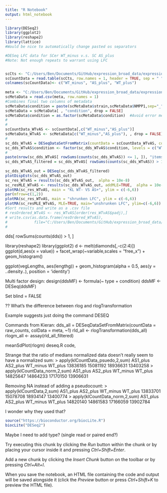 ```yaml
---
title: "R Notebook"
output: html_notebook
---
```


```r
library(DESeq2)
library(ggplot2)
library(reshape2)
library(lattice)
#Would be nice to automatically change pasted os separators

```


```r
#DESeq LFC data for SCer WT_minus v.s. SC AS_plus
#Note: Not enough repeats to warrant using LFC


scCts <- "C:/Users/Ben/Documents/GitHub/expression_broad_data/expression_data/SCer_NMPP1_RNA_Seq/SC_1NMPP1_From_Kieran.tsv"
scCountData = read.table(scCts, row.names = 1, header = TRUE, sep = " ")
colnames(scCountData)<- c("WT_minus", "AS_plus", "WT_plus")
 
meta <- "C:/Users/Ben/Documents/GitHub/expression_broad_data/expression_data/SCer_NMPP1_RNA_Seq/sc_NMPP1_metadata.csv"
scMetaData = read.csv(meta, row.names = 1)
#Combines final two columns of metadata
scMetaData$condition = paste(scMetaData$strain,scMetaData$NMPP1,sep="_")
scMetaData = scMetaData[ , "condition", drop = FALSE]
scMetaData$condition = as.factor(scMetaData$condition)  #Avoid error message since this starts as a character. 
# 
# 
scCountData_WTvAS <- scCountData[,c("WT_minus","AS_plus")]
scMetaData_WTvAS <- scMetaData[c("WT_minus","AS_plus"), , drop = FALSE]
# 
sc_dds_WTvAS = DESeqDataSetFromMatrix(countData = scCountData_WTvAS, colData = scMetaData_WTvAS, design = ~condition)
sc_dds_WTvAS$condition <- factor(sc_dds_WTvAS$condition, levels = c("WT_minus", "AS_plus"))
# 
paste(nrow(sc_dds_WTvAS[ rowSums(counts(sc_dds_WTvAS)) <= 1, ]), "items removed from Kl count data because there were no counts")
sc_dds_WTvAS_filtered = sc_dds_WTvAS[ rowSums(counts(sc_dds_WTvAS)) > 1, ]
 
sc_dds_WTvAS_out = DESeq(sc_dds_WTvAS_filtered)
plotDispEsts(sc_dds_WTvAS_out)
sc_res_WTvAS = results(sc_dds_WTvAS_out,  alpha = 10e-8)
sc_resMLE_WTvAS <- results(sc_dds_WTvAS_out, addMLE=TRUE,  alpha = 10e-8)
plotMA(sc_res_WTvAS, main = "KL WT- VS AS+", ylim = c(-6,6))
par(mfrow=c(1,2))
plotMA(sc_res_WTvAS, main = "shrunken LFC", ylim = c(-6,6))
plotMA(sc_resMLE_WTvAS, MLE=TRUE, main="unshrunken LFC", ylim=c(-6,6))
#Sort results and write as a .csv file
# resOrdered_WTvAS <- res_WTvAS[order(res_WTvAS$padj),]
# write.csv(as.data.frame(resOrdered_WTvAS),
#            file="C:/Users/Ben/Documents/GitHub/expression_broad_data/expression_data/kl_PKA_as_20160824/DESEQ_KLac_WTmin_ASplus.csv")
# 


```

dds[ rowSums(counts(dds)) > 1, ]

library(reshape2)
library(ggplot2)
d <- melt(diamonds[,-c(2:4)])
ggplot(d,aes(x = value)) + 
    facet_wrap(~variable,scales = "free_x") + 
    geom_histogram()

ggplot(vegLengths, aes(lengthg)) + geom_histogram(alpha = 0.5, aes(y = ..density..), position = 'identity')

Multi factor design: 
design(ddsMF) <- formula(~ type + condition)
ddsMF <- DESeq(ddsMF)

Set blind = FALSE

?? What's the difference between rlog and rlogTransformation

Example suggests just doing the command DESEQ


Commands from Kieran: 
dds_all = DESeqDataSetFromMatrix(countData = raw_counts, colData = meta, ~1)
rld_all <- rlogTransformation(dds_all)
rlogm_all <- assay(rld_all_filtered)

meanSdPlot(rlogm)
deseq.R code,

Strange that the ratio of medians normalized data doesn't really seem to have a normalized sum: 
> apply(klCountData_psuedo,2,sum)
AS1_plus AS2_plus WT_minus  WT_plus 
13836185 15081192 18936631 13403258 
> apply(klCountData_norm,2,sum)
AS1_plus AS2_plus WT_minus  WT_plus 
14825647 14864233 17170150 13906631

Removing NA instead of adding a pseudocount: 
> apply(klCountData,2,sum)
AS1_plus AS2_plus WT_minus  WT_plus 
13833701 15078708 18934147 13400774 
> apply(klCountData_norm,2,sum)
AS1_plus AS2_plus WT_minus  WT_plus 
14820140 14861583 17166059 13902784 

I wonder why they used that? 

```r
source("https://bioconductor.org/biocLite.R")
biocLite("DESeq2")
```

Maybe I need to add type? (single read or paired end?)



Try executing this chunk by clicking the *Run* button within the chunk or by placing your cursor inside it and pressing *Ctrl+Shift+Enter*. 

Add a new chunk by clicking the *Insert Chunk* button on the toolbar or by pressing *Ctrl+Alt+I*.

When you save the notebook, an HTML file containing the code and output will be saved alongside it (click the *Preview* button or press *Ctrl+Shift+K* to preview the HTML file).